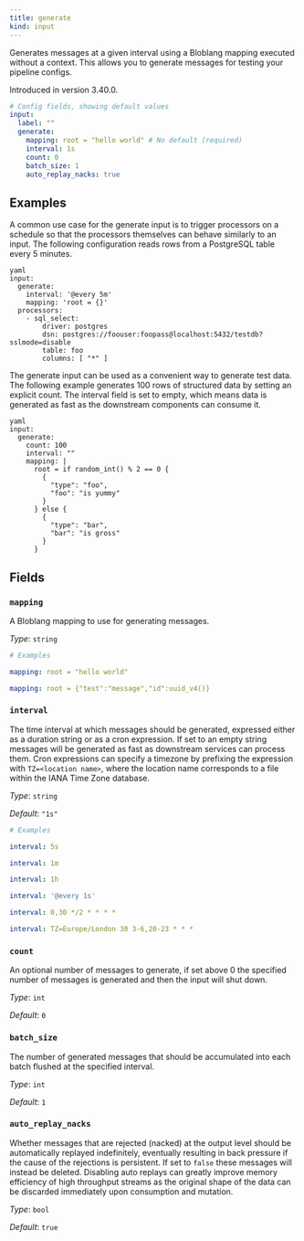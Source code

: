```yaml
---
title: generate
kind: input
---
```


Generates messages at a given interval using a Bloblang mapping executed without a context. This allows you to generate messages for testing your pipeline configs.

Introduced in version 3.40.0.

```yml
# Config fields, showing default values
input:
  label: ""
  generate:
    mapping: root = "hello world" # No default (required)
    interval: 1s
    count: 0
    batch_size: 1
    auto_replay_nacks: true
```

## Examples

<Tabs>
<TabItem label="Cron Scheduled Processing">
A common use case for the generate input is to trigger processors on a schedule so that the processors themselves can behave similarly to an input. The following configuration reads rows from a PostgreSQL table every 5 minutes.

```
yaml
input:
  generate:
    interval: '@every 5m'
    mapping: 'root = {}'
  processors:
    - sql_select:
        driver: postgres
        dsn: postgres://foouser:foopass@localhost:5432/testdb?sslmode=disable
        table: foo
        columns: [ "*" ]

```

</TabItem>
<TabItem label="Generate 100 Rows">
The generate input can be used as a convenient way to generate test data. The following example generates 100 rows of structured data by setting an explicit count. The interval field is set to empty, which means data is generated as fast as the downstream components can consume it.

```
yaml
input:
  generate:
    count: 100
    interval: ""
    mapping: |
      root = if random_int() % 2 == 0 {
        {
          "type": "foo",
          "foo": "is yummy"
        }
      } else {
        {
          "type": "bar",
          "bar": "is gross"
        }
      }

```

</TabItem>
</Tabs>

## Fields

### `mapping`

A Bloblang mapping to use for generating messages.


*Type*: `string`


```yml
# Examples

mapping: root = "hello world"

mapping: root = {"test":"message","id":uuid_v4()}
```

### `interval`

The time interval at which messages should be generated, expressed either as a duration string or as a cron expression. If set to an empty string messages will be generated as fast as downstream services can process them. Cron expressions can specify a timezone by prefixing the expression with `TZ=<location name>`, where the location name corresponds to a file within the IANA Time Zone database.


*Type*: `string`

*Default*: `"1s"`

```yml
# Examples

interval: 5s

interval: 1m

interval: 1h

interval: '@every 1s'

interval: 0,30 */2 * * * *

interval: TZ=Europe/London 30 3-6,20-23 * * *
```

### `count`

An optional number of messages to generate, if set above 0 the specified number of messages is generated and then the input will shut down.


*Type*: `int`

*Default*: `0`

### `batch_size`

The number of generated messages that should be accumulated into each batch flushed at the specified interval.


*Type*: `int`

*Default*: `1`

### `auto_replay_nacks`

Whether messages that are rejected (nacked) at the output level should be automatically replayed indefinitely, eventually resulting in back pressure if the cause of the rejections is persistent. If set to `false` these messages will instead be deleted. Disabling auto replays can greatly improve memory efficiency of high throughput streams as the original shape of the data can be discarded immediately upon consumption and mutation.


*Type*: `bool`

*Default*: `true`


